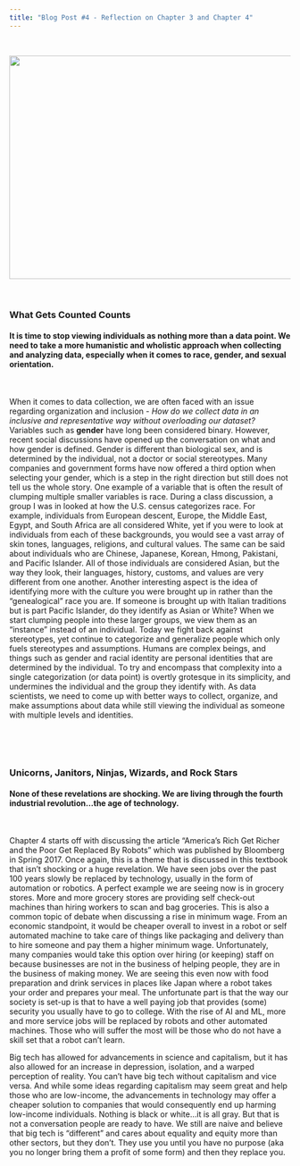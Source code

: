 ```yaml
---
title: "Blog Post #4 - Reflection on Chapter 3 and Chapter 4"
---
```


<p>&nbsp;</p>


 <img src="https://i.ytimg.com/vi/zRwt25M5nGw/maxresdefault.jpg" alt="" height="400" width="600">
 
<p>&nbsp;</p>

### **What Gets Counted Counts**
#### It is time to stop viewing individuals as nothing more than a data point. We need to take a more humanistic and wholistic approach when collecting and analyzing data, especially when it comes to race, gender, and sexual orientation.

<p>&nbsp;</p>

When it comes to data collection, we are often faced with an issue regarding organization and inclusion - *How do we collect data in an inclusive and representative way without overloading our dataset?* Variables such as **gender** have long been considered binary. However, recent social discussions have opened up the conversation on what and how gender is defined. Gender is different than biological sex, and is determined by the individual, not a doctor or social stereotypes. Many companies and government forms have now offered a third option when selecting your gender, which is a step in the right direction but still does not tell us the whole story. One example of a variable that is often the result of clumping multiple smaller variables is race. During a class discussion, a group I was in looked at how the U.S. census categorizes race. For example, individuals from European descent, Europe, the Middle East, Egypt, and South Africa are all considered White, yet if you were to look at individuals from each of these backgrounds, you would see a vast array of skin tones, languages, religions, and cultural values. The same can be said about individuals who are Chinese, Japanese, Korean, Hmong, Pakistani, and Pacific Islander. All of those individuals are considered Asian, but the way they look, their languages, history, customs, and values are very different from one another. Another interesting aspect is the idea of identifying more with the culture you were brought up in rather than the "genealogical" race you are. If someone is brought up with Italian traditions but is part Pacific Islander, do they identify as Asian or White? When we start clumping people into these larger groups, we view them as an "instance" instead of an individual. Today we fight back against stereotypes, yet continue to categorize and generalize people which only fuels stereotypes and assumptions. Humans are complex beings, and things such as gender and racial identity are personal identities that are determined by the individual. To try and encompass that complexity into a single categorization (or data point) is overtly grotesque in its simplicity, and undermines the individual and the group they identify with. As data scientists, we need to come up with better ways to collect, organize, and make assumptions about data while still viewing the individual as someone with multiple levels and identities. 



<p>&nbsp;</p>
<p>&nbsp;</p>

### **Unicorns, Janitors, Ninjas, Wizards, and Rock Stars**
#### None of these revelations are shocking. We are living through the fourth industrial revolution...the age of technology. 

<p>&nbsp;</p>

Chapter 4 starts off with discussing the article "America's Rich Get Richer and the Poor Get Replaced By Robots" which was published by Bloomberg in Spring 2017. Once again, this is a theme that is discussed in this textbook that isn't shocking or a huge revelation. We have seen jobs over the past 100 years slowly be replaced by technology, usually in the form of automation or robotics. A perfect example we are seeing now is in grocery stores. More and more grocery stores are providing self check-out machines than hiring workers to scan and bag groceries. This is also a common topic of debate when discussing a rise in minimum wage. From an economic standpoint, it would be cheaper overall to invest in a robot or self automated machine to take care of things like packaging and delivery than to hire someone and pay them a higher minimum wage. Unfortunately, many companies would take this option over hiring (or keeping) staff on because businesses are not in the business of helping people, they are in the business of making money. We are seeing this even now with food preparation and drink services in places like Japan where a robot takes your order and prepares your meal. The unfortunate part is that the way our society is set-up is that to have a well paying job that provides (some) security you usually have to go to college. With the rise of AI and ML, more and more service jobs will be replaced by robots and other automated machines. Those who will suffer the most will be those who do not have a skill set that a robot can't learn.


Big tech has allowed for advancements in science and capitalism, but it has also allowed for an increase in depression, isolation, and a warped perception of reality. You can't have big tech without capitalism and vice versa. And while some ideas regarding capitalism may seem great and help those who are low-income, the advancements in technology may offer a cheaper solution to companies that would consequently end up harming low-income individuals. Nothing is black or white...it is all gray. But that is not a conversation people are ready to have. We still are naive and believe that big tech is "different" and cares about equality and equity more than other sectors, but they don't. They use you until you have no purpose (aka you no longer bring them a profit of some form) and then they replace you. 


